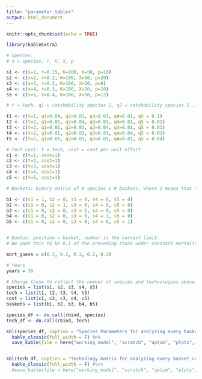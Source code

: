 ```yaml
---
title: "parameter_tables"
output: html_document
---
```


```r
knitr::opts_chunk$set(echo = TRUE)

library(kableExtra)
```

```r
# Species:
# s = species, r, K, X, p

s1 <- c(s=1, r=0.15, K=100, X=50, p=10) 
s2 <- c(s=2, r=0.2, K=100, X=50, p=20)
s3 <- c(s=3, r=0.2, K=100, X=50, p=8)
s4 <- c(s=4, r=0.3, K=100, X=50, p=10)
s5 <- c(s=5, r=0.4, K=100, X=50, p=12)

# t = tech, q1 = catchability species 1, q2 = catchability species 2...

t1 <- c(t=1, q1=0.04, q2=0.01, q3=0.01, q4=0.01, q5 = 0.1)
t2 <- c(t=2, q1=0.01, q2=0.04, q3=0.01, q4=0.01, q5 = 0.01)
t3 <- c(t=2, q1=0.01, q2=0.01, q3=0.04, q4=0.01, q5 = 0.01)
t4 <- c(t=2, q1=0.01, q2=0.01, q3=0.01, q4=0.04, q5 = 0.01)
t5 <- c(t=2, q1=0.01, q2=0.01, q3=0.01, q4=0.01, q5 = 0.04)

# Tech cost: t = tech, cost = cost per unit effort
c1 <- c(t=1, cost=1)
c2 <- c(t=2, cost=1)
c3 <- c(t=3, cost=1)
c4 <- c(t=4, cost=1)
c5 <- c(t=5, cost=1)

# Baskets: bimary matrix of # species x # baskets, where 1 means that species is in that basket

b1 <- c(s1 = 1, s2 = 0, s3 = 0, s4 = 0, s5 = 0)
b2 <- c(s1 = 0, s2 = 1, s3 = 0, s4 = 0, s5 = 0)
b3 <- c(s1 = 0, s2 = 0, s3 = 1, s4 = 0, s5 = 0)
b4 <- c(s1 = 0, s2 = 0, s3 = 0, s4 = 1, s5 = 0)
b5 <- c(s1 = 0, s2 = 0, s3 = 0, s4 = 0, s5 = 1)


# Quotas: position = basket, number is the harvest limit.
# We want this to be 0.1 of the preceding stock under constant mortality, so this will have to change to just input constant m.

mort_guess = c(0.2, 0.2, 0.2, 0.2, 0.2)

# Years
years = 30
```

```r
# Change these to reflect the number of species and technologies above:
species = list(s1, s2, s3, s4, s5)
tech = list(t1, t2, t3, t4, t5)
cost = list(c1, c2, c3, c4, c5)
baskets = list(b1, b2, b3, b4, b5)
```

```r
species_df <- do.call(rbind, species)
tech_df <- do.call(rbind, tech)

```


```r
kbl(species_df, caption = "Species Parameters for analyzing every basket combination", col.names = c("Species", "r", "K", "Starting stock", "Price")) %>% 
  kable_classic(full_width = F) %>% 
  save_kable(file = here("working_model", "scratch", "optim", "plots", "gd_sp_params.png"), zoom = 2)


kbl(tech_df, caption = "Technology matrix for analyzing every basket combination", col.names = c("Technology", "Catchability\n sp. 1", "Catchability\n sp. 2", "Catchability\n sp. 3", "Catchability\n sp. 4", "Catchability\n sp. 5"), escape = F) %>% 
  kable_classic(full_width = F) #%>% 
  #save_kable(file = here("working_model", "scratch", "optim", "plots", "gd_sp_params.png"), zoom = 2)
```


